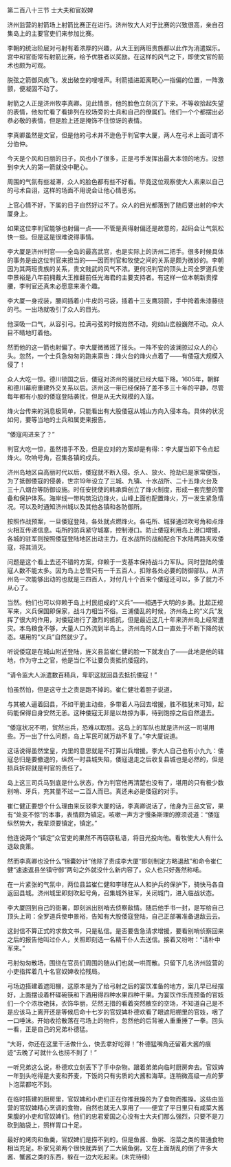 

第二百八十三节 士大夫和官奴婢

济州监营的射箭场上射箭比赛正在进行。济州牧大人对于比赛的兴致很高，亲自召集岛上的主要官吏们来参加比赛。

李朝的统治阶层对弓射有着浓厚的兴趣，从大王到两班贵族都以此作为消遣娱乐。宫中和官衙常有射箭比赛，给予优胜者以奖励。在这样的风气之下，即使文官的箭术也颇为可观。

脱弦之箭御风疾飞，发出破空的嗖嗖声。利箭插进距离靶心一指偏的位置，一阵激颤，便凝固不动了。

射箭之人正是济州牧李真卿。见此情景，他的脸色立刻沉了下来。不等收拾起失望的表情，他匆忙看了看排列在校场旁的士兵和自己的僚属们。他们一个个都摆出必恭必敬的表情，但是脸上还是掩饰不住惊讶的表情。

李真卿虽然是文官，但是他的弓术并不逊色于判官李大厦，两人在弓术上面可谓不分伯仲。

今天是个风和日丽的日子，风也小了很多，正是弓手发挥出最大本领的地方。没想到李大人的第一箭就没中靶心。

周围的气氛有些凝滞，众人的脸色都有些不好看。毕竟这位观察使大人素来以自己的弓术自诩，这样的场面不用说会让他心情恶劣。

上官心情不好，下属的日子自然好过不了。众人的目光都落到了随后要出射的李大厦身上。

如果这位李判官能够也射偏一点――不管是真得射偏还是故意的，起码会让气氛松快一些。但是这是很难说得事情。

李大厦是济州判官――全岛的最高武官，也是实际上的济州二把手。很多时候具体的事务是由这位判官来担当的――因而判官和牧使之间的关系是颇为微妙的。李朝因为其两班贵族的关系，贵文贱武的风气不浓。更何况判官的顶头上司全罗道兵使申景裕是八年前拥戴大王推翻前任光海君的主要支持者。有这样一位本朝新贵撑腰，李判官还真未必愿意来凑个趣。

李大厦一身戎装，腰间插着小牛皮的弓袋，插着十三支鹰羽箭，手中挎着朱漆藤绕的弓。一出场就吸引了众人的目光。

他深吸一口气，从容引弓。拉满弓弦的时候岿然不动。宛如山峦般巍然不动。众人目不睛地盯着他。

然而他的这一箭也射偏了。李大厦微微摇了摇头。一阵不安的波澜掠过众人的心头。忽然，一个士兵急匆匆的跑来禀告：烽火台的烽火点着了――有倭寇大规模入侵了！

众人大吃一惊。德川锁国之后，倭寇对济州的骚扰已经大幅下降。1605年，朝鲜和德川幕府重建外交关系以后。济州这一带已经保持了差不多三十年的平静，尽管每年都有小股的倭寇登陆袭扰，但是从无大规模的入寇。

烽火台传来的消息极简单，只能看出有大股倭寇从城山方向入侵本岛。具体的状况如何，要等当地的士兵和属吏来报告。

“倭寇闯进来了？”

判官大吃一惊，虽然措手不及，但是应对的方案却是有得:：李大厦当即下令点起烽火。吹响号角，召集各镇的戍兵。

济州岛地区自高丽时代以后，倭寇就不断入侵。杀人、放火、抢劫已是家常便饭，为了抵御倭寇的侵袭，世宗19年设立了三城、九镇、十水战所、二十五烽火台及三十八烟台等防御设施。时任安抚使的韩承舜创立了烽火制度，形成一套完整的警备和保护体系。海岸线一带构筑沿边烽火，山峰上面也配置烽火，万一发生紧急情况。可以及时通知济州城以及其他各镇和各防御所。

按照作战预案，一旦倭寇登陆，各处就点燃烽火。各屯所、城驿通过吹号角和点烽火相互传递信息。屯所的防兵紧守城寨，控制港口。防止倭寇利用岛上港口增援，各城的驻军则按照倭寇登陆地区出动主力，在水战所的战船配合下水陆两路夹攻倭寇，将其消灭。

问题是这个看上去还不错的方案，仰赖于一支基本保持战斗力军队。同时登陆的倭寇人数不能太多。因为岛上总管只有一千五百人，扣除各处必要的防御部队，从济州岛一次能够出动的也就是三四百人，对付几十个百来个倭寇还可以，多了就力不从心了。

当然。他们也可以仰赖于岛上村民组成的“义兵”――相遇于大明的乡勇。比起正规军来，义兵保国即保家，战斗力相当不俗。三浦倭乱的时候，济州岛上的“义兵”发挥了很大的作用，对倭寇进行了激烈的抵抗，但是最近这几十年来济州岛上经常遭灾。本岛粮食不够，大量人口外流到半岛上。济州岛的人口一直处于不断下降的状态。堪用的“义兵”自然就少了。

听说倭寇是在城山附近登陆，旌义县监崔仁健的脸一下就发白了――此地是他的辖地，作为守土之官，他是当仁不让要负责抵抗倭寇的。

“请令监大人派遣数百精兵，卑职这就回县去抵抗倭寇！”

怕虽然怕，但是这守土之责是跑不掉的。崔仁健壮着胆子说道。

与其被人逼着回县，不如干脆主动些，多带着人马回去增援，胜不胜犹未可知，起码能保得自身安然无恙。这种倭寇无非是以劫掠为事，待到饱掠之后自然退去。

“倭寇状况不明，贸然出兵，恐难以取胜。这岛上的军队也就是济州这一司堪用些。万一出了什么问题，岛上军民可就万劫不复了。”李大厦说道。

这话说得虽然堂皇，内里的意思就是不打算出兵增援。李大人自己也有小九九：倭寇总归是要撤退的，纵然一时县城失陷，倭寇退走之后收复县城也是必然的，但是损兵折将就是判官的责任了。

岛上这三司兵马到底是什么状态，作为判官他再清楚也没有了，堪用的只有极少数别哨、牙兵，充其量不过一二百人而已。真还未必是倭寇的对手。

崔仁健正要想个什么理由来反驳李大厦的话，李真卿说话了，他身为三品文官，果有“处变不惊”的本事，表情颇为镇定。咳嗽一声方才慢条斯理的撩须说道：“倭寇纵然势大，我辈须要镇定，镇定。”

他连说两个“镇定”众官吏的果然不再窃窃私语，将目光投向他。看牧使大人有什么退敌良策。

然而李真卿也没什么“锦囊妙计”他除了责成李大厦“即刻制定方略退敌”和命令崔仁健“速速返县坐镇守御”两句之外就没什么新内容了。众人也只好轰然称喏。

在一片紧张的气氛中，两位县监崔仁健和李球在从人和护兵的保护下，骑快马各自返回县城。济州城里即刻吹起号角，召集城外驻军，关闭城门，进入临战状态。

李大厦回到自己的衙署，即刻派出别哨去侦察敌情。随后他手书一封，是写给自己顶头上司：全罗道兵使申景裕，告知有大股倭寇登陆，自己正部署准备退敌云云。

这封信不算正式的求救文书，只是私信。是否要告急请求增援，要看别哨侦察回来之后的报告他叫过仆人，关照即刻选一名精干仆人去送信。接着又吩咐：“请朴中军来。”

弓射匆匆散场，围绕在官员们周围的随从们也就一哄而散。只留下几名济州监营的小吏指挥着几十名官奴婢收拾残局。

弓场边搭建着遮阳棚，这原本是为了给弓射之后的宴饮准备的地方，案几早已经摆好，上面摆设着杯碟碗筷和下酒用得四种水果四种干果。为宴饮作乐而预备的官妓们一个个浓妆艳抹，衣饰华丽，茫然无措的看着突然散空的空场，不知道自己是不是应该马上离开还是等候后命十七岁的官奴婢朴德欢看了眼遮阳棚里的官妓，咽了一口唾沫。开始收拾散落在弓场上的物件，忽然他的后背被人重重捶了一拳。回头一看，正是自己的兄弟朴德猛。

“大哥，你还在这里干活做什么，快去拿好吃得！”朴德猛嘴角还留着大酱的痕迹“去晚了可就什么也捞不到了！”

一听兄弟这么说，朴德欢立刻丢下了手中杂物。跟着弟弟向临时厨房奔去。官奴婢一年到头吃得是大麦和荞麦，下饭的只有劣质的大酱和海草。连稍微高级一点的萝卜泡菜都吃不到。

在临时搭建的厨房里，官奴婢和小吏们正在你推我搡的为了食物而推搡。这些由监营的官奴婢精心烹调的食物，自然也就无人享用了――便宜了平日里只有咸菜大酱果腹的小吏和官奴婢们。他们的忠君爱国之心没有士大夫们那么强烈，只要不是刀砍到脑袋上，照样胃口十足。

最好的烤肉和鱼羹，官奴婢们是捞不到的，但是鱼酱、鱼粥、泡菜之类的普通食物相当充足。朴家兄弟两个很快就弄到了二大碗鱼粥，又在上面胡乱的倒了许多大酱、蟹酱之类的东西，躲在一边大吃起来。(未完待续)

